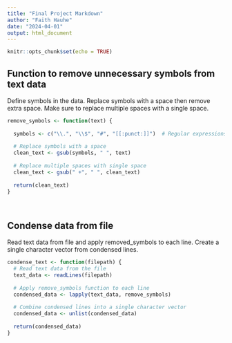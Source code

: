 ---
title: "Final Project Markdown"
author: "Faith Hauhe"
date: "2024-04-01"
output: html_document
---

```{r setup, include=FALSE}
knitr::opts_chunk$set(echo = TRUE)
```

## Function to remove unnecessary symbols from text data

Define symbols in the data. Replace symbols with a space then remove extra space. Make sure to replace multiple spaces with a single space.

```{r pressure, echo=FALSE}
remove_symbols <- function(text) {
  
  symbols <- c("\\.", "\\$", "#", "[[:punct:]]")  # Regular expressions for symbols and punctuation
  
  # Replace symbols with a space
  clean_text <- gsub(symbols, " ", text)
  
  # Replace multiple spaces with single space
  clean_text <- gsub(" +", " ", clean_text) 
  
  return(clean_text)
}

 
```

## Condense data from file

Read text data from file and apply removed_symbols to each line. Create a single character vector from condensed lines.

```{r pressure, echo=FALSE}
condense_text <- function(filepath) {
  # Read text data from the file
  text_data <- readLines(filepath)
  
  # Apply remove_symbols function to each line
  condensed_data <- lapply(text_data, remove_symbols)
  
  # Combine condensed lines into a single character vector
  condensed_data <- unlist(condensed_data)
  
  return(condensed_data)
}
  
```

